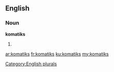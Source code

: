 ==English==

===Noun===
'''komatiks'''

# {{plural of|komatik}}

[[Category:English plurals]]

[[ar:komatiks]]
[[fr:komatiks]]
[[ku:komatiks]]
[[my:komatiks]]